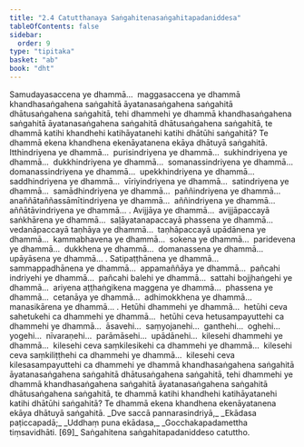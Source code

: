 ```yaml
---
title: "2.4 Catutthanaya Saṅgahitenasaṅgahitapadaniddesa"
tableOfContents: false
sidebar:
  order: 9
type: "tipitaka"
basket: "ab"
book: "dht"
---
```



<DynamicBreadcrumb />

<Division number="191" book="dht">

<Paragraph number="243" book="dht">
Samudayasaccena ye dhammā…  maggasaccena ye dhammā khandhasaṅgahena saṅgahitā āyatanasaṅgahena saṅgahitā dhātusaṅgahena saṅgahitā, tehi dhammehi ye dhammā khandhasaṅgahena saṅgahitā āyatanasaṅgahena saṅgahitā dhātusaṅgahena saṅgahitā, te dhammā katihi khandhehi katihāyatanehi katihi dhātūhi saṅgahitā? Te dhammā ekena khandhena ekenāyatanena ekāya dhātuyā saṅgahitā.
</Paragraph>

</Division>
<Division number="192" book="dht">

<Paragraph number="244" book="dht">
Itthindriyena ye dhammā…  purisindriyena ye dhammā…  sukhindriyena ye dhammā…  dukkhindriyena ye dhammā…  somanassindriyena ye dhammā…  domanassindriyena ye dhammā…  upekkhindriyena ye dhammā…  saddhindriyena ye dhammā…  vīriyindriyena ye dhammā…  satindriyena ye dhammā…  samādhindriyena ye dhammā…  paññindriyena ye dhammā…  anaññātaññassāmītindriyena ye dhammā…  aññindriyena ye dhammā…  aññātāvindriyena ye dhammā… .
</Paragraph>

<Paragraph number="245" book="dht">
Avijjāya ye dhammā…  avijjāpaccayā saṅkhārena ye dhammā…  saḷāyatanapaccayā phassena ye dhammā…  vedanāpaccayā taṇhāya ye dhammā…  taṇhāpaccayā upādānena ye dhammā…  kammabhavena ye dhammā…  sokena ye dhammā…  paridevena ye dhammā…  dukkhena ye dhammā…  domanassena ye dhammā…  upāyāsena ye dhammā… .
</Paragraph>

<Paragraph number="246" book="dht">
Satipaṭṭhānena ye dhammā…  sammappadhānena ye dhammā…  appamaññāya ye dhammā…  pañcahi indriyehi ye dhammā…  pañcahi balehi ye dhammā…  sattahi bojjhaṅgehi ye dhammā…  ariyena aṭṭhaṅgikena maggena ye dhammā…  phassena ye dhammā…  cetanāya ye dhammā…  adhimokkhena ye dhammā…  manasikārena ye dhammā… .
</Paragraph>

<Paragraph number="247" book="dht">
Hetūhi dhammehi ye dhammā…  hetūhi ceva sahetukehi ca dhammehi ye dhammā…  hetūhi ceva hetusampayuttehi ca dhammehi ye dhammā…  āsavehi…  saṃyojanehi…  ganthehi…  oghehi…  yogehi…  nīvaraṇehi…  parāmāsehi…  upādānehi…  kilesehi dhammehi ye dhammā…  kilesehi ceva saṃkilesikehi ca dhammehi ye dhammā…  kilesehi ceva saṃkiliṭṭhehi ca dhammehi ye dhammā…  kilesehi ceva kilesasampayuttehi ca dhammehi ye dhammā khandhasaṅgahena saṅgahitā āyatanasaṅgahena saṅgahitā dhātusaṅgahena saṅgahitā, tehi dhammehi ye dhammā khandhasaṅgahena saṅgahitā āyatanasaṅgahena saṅgahitā dhātusaṅgahena saṅgahitā, te dhammā katihi khandhehi katihāyatanehi katihi dhātūhi saṅgahitā? Te dhammā ekena khandhena ekenāyatanena ekāya dhātuyā saṅgahitā.
</Paragraph>

<Paragraph number="248" type="verses" book="dht">
_Dve saccā pannarasindriyā,_  
_Ekādasa paṭiccapadā;_  
_Uddhaṃ puna ekādasa,_  
_Gocchakapadamettha tiṃsavidhāti. [69]_  


</Paragraph>
</Division>

<Paragraph number="249" type="center" book="dht">
Saṅgahitena saṅgahitapadaniddeso catuttho.
</Paragraph>